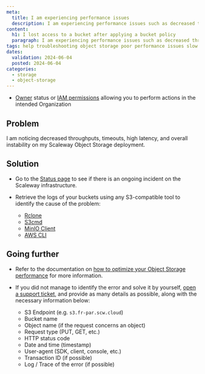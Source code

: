 ```yaml
---
meta:
  title: I am experiencing performance issues
  description: I am experiencing performance issues such as decreased throughput, timeouts, and overall instability.
content:
  h1: I lost access to a bucket after applying a bucket policy
  paragraph: I am experiencing performance issues such as decreased throughput, timeouts, and overall instability.
tags: help troubleshooting object storage poor performance issues slow
dates:
  validation: 2024-06-04
  posted: 2024-06-04
categories:
  - storage
  - object-storage
---
```


<Macro id="requirements" />

- [Owner](/identity-and-access-management/iam/concepts/#owner) status or [IAM permissions](/identity-and-access-management/iam/concepts/#permission) allowing you to perform actions in the intended Organization

## Problem

I am noticing decreased throughputs, timeouts, high latency, and overall instability on my Scaleway Object Storage deployment.

## Solution

- Go to the [Status page](https://status.scaleway.com/) to see if there is an ongoing incident on the Scaleway infrastructure.

- Retrieve the logs of your buckets using any S3-compatible tool to identify the cause of the problem:
    - [Rclone](https://rclone.org/docs/#logging)
    - [S3cmd](https://s3tools.org/usage)
    - [MinIO Client](https://min.io/docs/minio/linux/reference/minio-mc-admin/mc-admin-logs.html#mc-admin-logs)
    - [AWS CLI](https://docs.aws.amazon.com/cli/latest/reference/logs/get-log-events.html)

## Going further

- Refer to the documentation on [how to optimize your Object Storage performance](/storage/object/reference-content/optimize-object-storage-performance/) for more information.

- If you did not manage to identify the error and solve it by yourself, [open a support ticket](/console/account/how-to/open-a-support-ticket/), and provide as many details as possible, along with the necessary information below:
    - S3 Endpoint (e.g. `s3.fr-par.scw.cloud`)
    - Bucket name
    - Object name (if the request concerns an object)
    - Request type (PUT, GET, etc.)
    - HTTP status code
    - Date and time (timestamp)
    - User-agent (SDK, client, console, etc.)
    - Transaction ID (if possible)
    - Log / Trace of the error (if possible)

